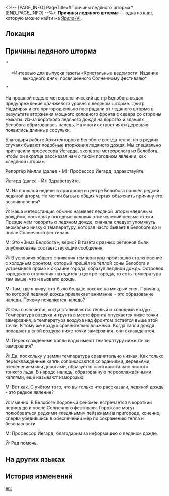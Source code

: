<%-- [PAGE_INFO]
PageTitle=#Причины ледяного шторма#
[END_PAGE_INFO] --%>
{{Дополнить}}
{{Книга Инфобокс
|id           = 017
|Название     = 
|Изображение  = Иконка Книга.png
|Мир          = Ярило-VI
|Томов        = 1
|Автор        = <!--нужно добавить-->
|Описание     = Интервью с экспертом по климату, в котором обсуждаются причины ледяных бурь и другие научные факты.
|Том1         = {{tx}}
|Источник1    = {{tx|Отсутствует источник}}
|Персонажи    = 
|Фракции      = 
}}
'''Причины ледяного шторма''' — одна из [[Книги|книг]], которую можно найти на [[Ярило-VI]].

==Локация==
{{Отметка карты|<!--название карты-->|<!--id отметки-->}}

==Причины ледяного шторма==
''<div align="center">*Интервью для выпуска газеты «Кристальные ведомости. Издание выходного дня», посвящённого Солнечному фестивалю*</div>''

<div align="center">{{Размер|+2|Среди кристальных пиков: вы точно понимаете, что такое ледяной шторм?}}</div>

На прошлой неделе метеорологический центр Белобога выдал предупреждение оранжевого уровня о ледяном шторме. Центр Надмирья и его пригород сильно пострадали от ледяного шторма в результате вторжения мощного холодного фронта с севера со стороны Ныкаты. Из-за короткого ледяного дождя на дорогах и зданиях Белобога образовалась наледь. На многих строениях и деревьях появились длинные сосульки.

Благодаря работе Архитекторов в Белобоге всегда тепло, но в редких случаях бывают подобные вторжения ледяного дождя. Мы специально пригласили профессора Йегарда, эксперта-метеоролога из Белобога, чтобы он вкратце рассказал нам о таком погодном явлении, как «ледяной шторм».

Репортёр Милли (далее - М): Профессор Йегард, здравствуйте.

Йегард (далее - Й): Здравствуйте.

М: На прошлой неделе в пригороде и центре Белобога прошёл редкий ледяной шторм. Не могли бы вы в общих чертах объяснить причину его возникновения?

Й: Наша метеостанция обычно называет ледяной шторм «ледяным дождём», поскольку погодные условия этих явлений весьма схожи. Прежде чем говорить о ледяном дожде, сначала следует упомянуть аномально низкую температуру, которая часто бывает в Белобоге до и после Солнечного фестиваля.

M: Это «Зима Белобога», верно? В газетах разных регионов были опубликованы соответствующие сообщения.

Й: В условиях общего снижения температуры произошло столкновение с холодным фронтом, который пришёл из тёплой зоны Белобога и устремился прямо к окраине города, образуя ледяной дождь. Островок городского отопления находится в центре города, то есть температура там выше, что и вызвало дождь.

М: Там, где я живу, это было больше похоже на мокрый снег. Причина, по которой ледяной дождь привлекает внимание - это образование наледи. Почему появляется наледь?

Й: Она появляется, когда сталкиваются тёплый и холодный воздух. Температура воздуха и грунта в месте фронта опускается ниже точки замерзания, а температура воздуха над фронтом остаётся выше этой точки. К тому же воздух сравнительно влажный. Когда капли дождя попадают в слой воздуха ниже точки замерзания, они охлаждаются.

М: Переохлаждённые капли воды имеют температуру ниже точки замерзания?

Й: Да, поскольку у земли температура сравнительно низкая. Как только переохлаждённые капли соприкасаются со зданиями, деревьями, озеленением или дорогами, образуется слой кристально чистого тонкого льда. В народе наледь, образованную переохлаждёнными каплями, ещё называют изморозью.

М: Вот как. С учётом того, что вы только что рассказали, ледяной дождь - это редкое явление?

Й: Именно. В Белобоге подобный феномен встречается в короткий период до и после Солнечного фестиваля. Горожане могут полюбоваться редкими «ледяными» пейзажами в пригороде, конечно, сперва убедившись в обеспечении мер по сохранению тепла и безопасности.

М: Профессор Йегард, благодарим за информацию о ледяном дожде.

Й: Рад помочь.

==На других языках==
{{На других языках
|en   = Ice Storm Causes
|zhs  = 冰风暴成因
|zht  = 冰風暴成因
|ja   = アイスブリザードの成因
|ko   = 얼음 폭풍의 형성 원인
|es   = Causas de la tormenta de hielo
|fr   = Causes de la tempête de glace
|ru   = Причины ледяного шторма
|th   = สาเหตุของพายุน้ำแข็ง
|vi   = Nguồn Gốc Cơn Bão Băng
|de   = Ursachen für Eisstürme
|id   = Penyebab Badai Es
|pt   = Causas da Tempestade de Gelo
}}

==История изменений==
{{История изменений|3.5}}

[[en:]]